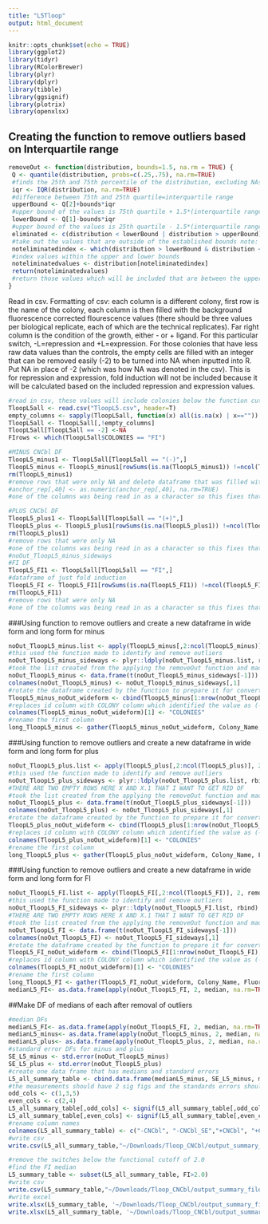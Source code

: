 ```yaml
---
title: "L5Tloop"
output: html_document
---
```

```r
knitr::opts_chunk$set(echo = TRUE)
library(ggplot2)
library(tidyr)
library(RColorBrewer)
library(plyr)
library(dplyr)
library(tibble)
library(ggsignif)
library(plotrix)
library(openxlsx)
```

## Creating the function to remove outliers based on Interquartile range
```r
removeOut <- function(distribution, bounds=1.5, na.rm = TRUE) {
 Q <- quantile(distribution, probs=c(.25,.75), na.rm=TRUE) 
 #finds the 25th and 75th percentile of the distribution, excluding NAs
 iqr <- IQR(distribution, na.rm=TRUE)
 #difference between 75th and 25th quartile=interquartile range
 upperBound <- Q[2]+bounds*iqr
 #upper bound of the values is 75th quartile + 1.5*(interquartile range) note: that 1.5 can be vaired by changing bound
 lowerBound <- Q[1]-bounds*iqr
 #upper bound of the values is 25th quartile - 1.5*(interquartile range)
 eliminated <- c(distribution < lowerBound | distribution > upperBound)
 #take out the values that are outside of the established bounds note: that 1.5 can be vaired by changing bound
 noteliminatedindex <- which(distribution > lowerBound & distribution < upperBound)
 #index values within the upper and lower bounds
 noteliminatedvalues <- distribution[noteliminatedindex]
 return(noteliminatedvalues)
 #return those values which will be included that are between the upper and lower bounds 
}
```

Read in csv.
Formatting of csv: each column is a different colony, first row is the name of the colony, each column is then filled with the background fluorescence corrected flourescence values (there should be three values per biological replicate, each of which are the technical replicates). Far right column is the condition of the growth, either - or + ligand. For this particular switch, -L=repression and +L=expression. For those colonies that have less raw data values than the controls, the empty cells are filled with an integer that can be removed easily (-2) to be turned into NA when inputted into R. 
Put NA in place of -2 (which was how NA was denoted in the csv).
This is for repression and expression, fold induction will not be included because it will be calculated based on the included repression and expression values.
```r
#read in csv, these values will include colonies below the function cut off which has been defined here as 2.0
TloopL5all <- read.csv("TloopL5.csv", header=T)
empty_columns <- sapply(TloopL5all, function(x) all(is.na(x) | x==""))
TloopL5all <- TloopL5all[,!empty_columns]
TloopL5all[TloopL5all == -2] <-NA
FIrows <- which(TloopL5all$COLONIES == "FI")

#MINUS CNCbl DF
TloopL5_minus1 <- TloopL5all[TloopL5all == "(-)",]
TloopL5_minus <- TloopL5_minus1[rowSums(is.na(TloopL5_minus1)) !=ncol(TloopL5_minus1),]
rm(TloopL5_minus1)
#remove rows that were only NA and delete dataframe that was filled with NA only columns
#anchor_rep[,40] <- as.numeric(anchor_rep[,40], na.rm=TRUE)
#one of the columns was being read in as a character so this fixes that one

#PLUS CNCbl DF
TloopL5_plus1 <- TloopL5all[TloopL5all == "(+)",]
TloopL5_plus <- TloopL5_plus1[rowSums(is.na(TloopL5_plus1)) !=ncol(TloopL5_plus1),]
rm(TloopL5_plus1)
#remove rows that were only NA 
#one of the columns was being read in as a character so this fixes that one
#noOut_TloopL5_minus_sideways 
#FI DF
TloopL5_FI1 <- TloopL5all[TloopL5all == "FI",]
#dataframe of just fold induction
TloopL5_FI <- TloopL5_FI1[rowSums(is.na(TloopL5_FI1)) !=ncol(TloopL5_FI1),]
rm(TloopL5_FI1)
#remove rows that were only NA 
#one of the columns was being read in as a character so this fixes that one

```

###Using function to remove outliers and create a new dataframe in wide form and long form for minus
```r

noOut_TloopL5_minus.list <- apply(TloopL5_minus[,2:ncol(TloopL5_minus)], 2, removeOut, na.rm=TRUE)
#this used the function made to identify and remove outliers 
noOut_TloopL5_minus_sideways <- plyr::ldply(noOut_TloopL5_minus.list, rbind)
#took the list created from the applying the removeOut function and made it into a dataframe 
noOut_TloopL5_minus <- data.frame(t(noOut_TloopL5_minus_sideways[-1]))
colnames(noOut_TloopL5_minus) <- noOut_TloopL5_minus_sideways[,1]
#rotate the dataframe created by the function to prepare it for converting to long form 
TloopL5_minus_noOut_wideform <- cbind(TloopL5_minus[1:nrow(noOut_TloopL5_minus),1], noOut_TloopL5_minus[,1:ncol(noOut_TloopL5_minus)])
#replaces id column with COLONY column which identified the value as (-) or (+)
colnames(TloopL5_minus_noOut_wideform)[1] <- "COLONIES"
#rename the first column 
long_TloopL5_minus <- gather(TloopL5_minus_noOut_wideform, Colony_Name, Fluorescence, -COLONIES)
```

###Using function to remove outliers and create a new dataframe in wide form and long form for plus
```r

noOut_TloopL5_plus.list <- apply(TloopL5_plus[,2:ncol(TloopL5_plus)], 2, removeOut, na.rm=TRUE)
#this used the function made to identify and remove outliers 
noOut_TloopL5_plus_sideways <- plyr::ldply(noOut_TloopL5_plus.list, rbind)
#THERE ARE TWO EMPTY ROWS HERE X AND X.1 THAT I WANT TO GET RID OF 
#took the list created from the applying the removeOut function and made it into a dataframe 
noOut_TloopL5_plus <- data.frame(t(noOut_TloopL5_plus_sideways[-1]))
colnames(noOut_TloopL5_plus) <- noOut_TloopL5_plus_sideways[,1]
#rotate the dataframe created by the function to prepare it for converting to long form 
TloopL5_plus_noOut_wideform <- cbind(TloopL5_plus[1:nrow(noOut_TloopL5_plus),1], noOut_TloopL5_plus[,1:ncol(noOut_TloopL5_plus)])
#replaces id column with COLONY column which identified the value as (-) or (+)
colnames(TloopL5_plus_noOut_wideform)[1] <- "COLONIES"
#rename the first column 
long_TloopL5_plus <- gather(TloopL5_plus_noOut_wideform, Colony_Name, Fluorescence, -COLONIES)
```

###Using function to remove outliers and create a new dataframe in wide form and long form for FI
```r

noOut_TloopL5_FI.list <- apply(TloopL5_FI[,2:ncol(TloopL5_FI)], 2, removeOut, na.rm=TRUE)
#this used the function made to identify and remove outliers 
noOut_TloopL5_FI_sideways <- plyr::ldply(noOut_TloopL5_FI.list, rbind)
#THERE ARE TWO EMPTY ROWS HERE X AND X.1 THAT I WANT TO GET RID OF 
#took the list created from the applying the removeOut function and made it into a dataframe 
noOut_TloopL5_FI <- data.frame(t(noOut_TloopL5_FI_sideways[-1]))
colnames(noOut_TloopL5_FI) <- noOut_TloopL5_FI_sideways[,1]
#rotate the dataframe created by the function to prepare it for converting to long form 
TloopL5_FI_noOut_wideform <- cbind(TloopL5_FI[1:nrow(noOut_TloopL5_FI),1], noOut_TloopL5_FI[,1:ncol(noOut_TloopL5_FI)])
#replaces id column with COLONY column which identified the value as (-) or (+)
colnames(TloopL5_FI_noOut_wideform)[1] <- "COLONIES"
#rename the first column 
long_TloopL5_FI <- gather(TloopL5_FI_noOut_wideform, Colony_Name, Fluorescence, -COLONIES)
medianL5_FI<- as.data.frame(apply(noOut_TloopL5_FI, 2, median, na.rm=TRUE))
```

##Make DF of medians of each after removal of outliers 
```r
#median DFs
medianL5_FI<- as.data.frame(apply(noOut_TloopL5_FI, 2, median, na.rm=TRUE))
medianL5_minus<- as.data.frame(apply(noOut_TloopL5_minus, 2, median, na.rm=TRUE))
medianL5_plus<- as.data.frame(apply(noOut_TloopL5_plus, 2, median, na.rm=TRUE))
#standard error DFs for minus and plus
SE_L5_minus <- std.error(noOut_TloopL5_minus)
SE_L5_plus <- std.error(noOut_TloopL5_plus)
#create one data frame that has medians and standard errors
L5_all_summary_table <- cbind.data.frame(medianL5_minus, SE_L5_minus, medianL5_plus, SE_L5_plus, medianL5_FI)
#the measurements should have 2 sig figs and the standards errors should have 1 sig fig
odd_cols <- c(1,3,5)
even_cols <- c(2,4)
L5_all_summary_table[,odd_cols] <- signif(L5_all_summary_table[,odd_cols],2)
L5_all_summary_table[,even_cols] <- signif(L5_all_summary_table[,even_cols],1)
#rename column names
colnames(L5_all_summary_table) <- c("-CNCbl", "-CNCbl_SE","+CNCbl", "+CNCbl_SE", "FI")
#write csv
write.csv(L5_all_summary_table,"~/Downloads/Tloop_CNCbl/output_summary_files/L5_all_summary_file.csv", row.names = TRUE)

#remove the switches below the functional cutoff of 2.0
#find the FI median
L5_summary_table <- subset(L5_all_summary_table, FI>2.0)
#write csv
write.csv(L5_summary_table,"~/Downloads/Tloop_CNCbl/output_summary_files/L5_summary_file.csv", row.names = TRUE)
#write excel
write.xlsx(L5_summary_table, '~/Downloads/Tloop_CNCbl/output_summary_files/L5_summary_file.xlsx', rowNames = TRUE)
write.xlsx(L5_all_summary_table, '~/Downloads/Tloop_CNCbl/output_summary_files/L5__all_summary_file.xlsx', rowNames = TRUE)
```


